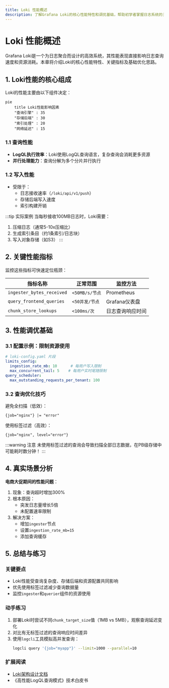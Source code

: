```yaml
---
title: Loki 性能概述
description: 了解Grafana Loki的核心性能特性和调优基础，帮助初学者掌握日志系统的关键性能指标和优化方向。
---
```


# Loki 性能概述

Grafana Loki是一个为日志聚合而设计的高效系统，其性能表现直接影响日志查询速度和资源消耗。本章将介绍Loki的核心性能特性、关键指标及基础优化思路。

## 1. Loki性能的核心组成

Loki的性能主要由以下组件决定：

```mermaid
pie
    title Loki性能影响因素
    "查询引擎" : 35
    "存储后端" : 30
    "索引处理" : 20
    "网络延迟" : 15
```

### 1.1 查询性能
- **LogQL执行效率**：Loki使用LogQL查询语言，复杂查询会消耗更多资源
- **并行处理能力**：查询分解为多个分片并行执行

### 1.2 写入性能
- 受限于：
  - 日志接收速率（`/loki/api/v1/push`）
  - 存储后端写入速度
  - 索引构建开销

:::tip 实际案例
当每秒接收100MB日志时，Loki需要：
1. 压缩日志（通常5-10x压缩比）
2. 生成索引条目（约1条索引/日志块）
3. 写入对象存储（如S3）
:::

## 2. 关键性能指标

监控这些指标可快速定位瓶颈：

| 指标名称                      | 正常范围         | 监控方法       |
|---------------------------|--------------|------------|
| `ingester_bytes_received` | `<50MB/s/节点` | Prometheus |
| `query_frontend_queries`  | `<50并发/节点`   | Grafana仪表盘 |
| `chunk_store_lookups`     | `<100ms/次`   | 日志查询响应时间   |

## 3. 性能调优基础

### 3.1 配置示例：限制资源使用

```yaml
# loki-config.yaml 片段
limits_config:
  ingestion_rate_mb: 10      # 每用户写入限制
  max_concurrent_tail: 5    # 每用户实时尾随限制
query_scheduler:
  max_outstanding_requests_per_tenant: 100
```

### 3.2 查询优化技巧

避免全扫描（低效）：
```logql
{job="nginx"} |= "error"
```

使用标签过滤（高效）：
```logql
{job="nginx", level="error"}
```

:::warning 注意
未使用标签过滤的查询会导致扫描全部日志数据，在PB级存储中可能耗时数分钟！
:::

## 4. 真实场景分析

**电商大促期间的性能问题**：
1. 现象：查询超时增加300%
2. 根本原因：
   - 突发日志量增长5倍
   - 未配置速率限制
3. 解决方案：
   - 增加`ingester`节点
   - 设置`ingestion_rate_mb=15`
   - 添加查询缓存

## 5. 总结与练习

### 关键要点
- Loki性能受查询复杂度、存储后端和资源配置共同影响
- 优先使用标签过滤减少查询数据量
- 监控`ingester`和`querier`组件的资源使用

### 动手练习
1. 部署Loki时尝试不同`chunk_target_size`值（1MB vs 5MB），观察查询延迟变化
2. 对比有无标签过滤的查询响应时间差异
3. 使用`logcli`工具模拟高并发查询：
   ```bash
   logcli query '{job="myapp"}' --limit=1000 --parallel=10
   ```

### 扩展阅读
- [Loki架构设计文档](https://grafana.com/docs/loki/latest/architecture/)
- 《高性能LogQL查询模式》技术白皮书